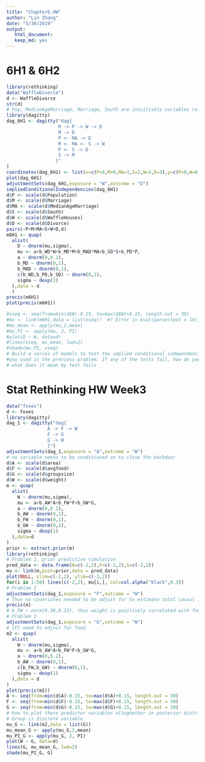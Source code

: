 ```yaml
---
title: "Chapter6_HW"
author: "Lin Zhang"
date: "5/30/2019"
output: 
   html_document:
   keep_md: yes
---
```


# 6H1 & 6H2
```r
library(rethinking)
data("WaffleDivorce")
d <- WaffleDivorce
str(d)
# Pop, MedianAgeMarriage, Marriage, South are intuitively variables related to divorceRate
library(dagitty)
dag_6H1 <- dagitty("dag{
                   M -> P -> W -> D
                   M -> D
                   P <- MA -> D
                   M <- MA <- S -> W
                   P <- S -> D
                   S -> M
                  }"
)
coordinates(dag_6H1) <- list(x=c(P=0,M=0,MA=1,S=2,W=3,D=3),y=c(P=0,W=0,S=1,MA=2,M=3,D=3))
plot(dag_6H1)
adjustmentSets(dag_6H1,exposure = "W",outcome = "D")
impliedConditionalIndependencies(dag_6H1)
d$P <- scale(d$Population)
d$M <- scale(d$Marriage)
d$MA <- scale(d$MedianAgeMarriage)
d$S <- scale(d$South)
d$W <- scale(d$WaffleHouses)
d$D <- scale(d$Divorce)
pairs(~P+M+MA+S+W+D,d)
m6H1 <- quap(
  alist(
    D ~ dnorm(mu,sigma),
    mu <- a+b_WD*W+b_MD*M+b_MAD*MA+b_SD*S+b_PD*P,
    a ~ dnorm(0,0.2),
    b_MD ~ dnorm(0,1),
    b_MAD ~ dnorm(0,1),
    c(b_WD,b_PD,b_SD) ~ dnorm(0,1),
    sigma ~ dexp(1)
  ),data = d
  )
precis(m6H1)
plot(precis(m6H1))

#xseq <- seq(from=min(d$W)-0.15, to=max(d$W)+0.15, length.out = 30)
#mu <- link(m6H1,data = list(xseq))  #? Error in eval(parse(text = lm), envir = e) : object 'W' not found
#mu_mean <- apply(mu,2,mean)
#mu_PI <- apply(mu, 2, PI)
#plot(D ~ W, data=d)
#lines(xseq, mu_mean, lwd=2)
#shade(mu_PI, xseq)
# Build a series of models to test the implied conditional independencies of the causal graph
#you used in the previous problem. If any of the tests fail, how do you think the graph needs to be amended? Does the graph need more or fewer arrows? Feel free to nominate variables that aren’t in the data.
# what does it mean by test fails
```
# Stat Rethinking HW Week3
```r
data("foxes")
d <- foxes
library(dagitty)
dag_1 <- dagitty("dag{
               A -> F -> W
               F -> G
               G -> W
               }")
adjustmentSets(dag_1,exposure = "A",outcome = "W")
# no variable needs to be conditioned on to close the backdoor
d$A <- scale(d$area)
d$F <- scale(d$avgfood)
d$G <- scale(d$groupsize)
d$W <- scale(d$weight)
m <- quap(
  alist(
    W ~ dnorm(mu,sigma),
    mu <- a+b_AW*A+b_FW*F+b_GW*G,
    a ~ dnorm(0,0.2),
    b_AW ~ dnorm(0,1),
    b_FW ~ dnorm(0,1),
    b_GW ~ dnorm(0,1),
    sigma ~ dexp(1)
  ),data=d
)
prior <- extract.prior(m)
library(rethinking)
# Problem 1, prior predictive simulation
pred_data <- data.frame(A=c(-2,2),F=c(-2,2),G=c(-2,2))
mu <- link(m,post=prior,data = pred_data)
plot(NULL, xlim=c(-2,2), ylim=c(-2,2))
for(i in 1:50) lines(c(-2,2), mu[i,], col=col.alpha("black",0.3))
# Problem 2 
adjustmentSets(dag_1,exposure = "F",outcome = "W")
# Thus no covariates needed to be adjust for to estimate total causal influence of food, so can use the model above
precis(m)
# b_FW ~ norm(0.38,0.23), thus weight is positively correlated with food, so adding food will make foexs heavier
# Problem 3
adjustmentSets(dag_1,exposure = "G",outcome = "W")
# {F} need to adjust for food
m2 <- quap(
  alist(
    W ~ dnorm(mu,sigma),
    mu <- a+b_AW*A+b_FW*F+b_GW*G,
    a ~ dnorm(0,0.2),
    b_AW ~ dnorm(0,1),
    c(b_FW,b_GW) ~ dnorm(0,1),
    sigma ~ dexp(1)
  ),data = d
)
plot(precis(m2))
A <- seq(from=min(d$A)-0.15, to=max(d$A)+0.15, length.out = 30)
F <- seq(from=min(d$F)-0.15, to=max(d$F)+0.15, length.out = 30)
G <- seq(from=min(d$G)-0.15, to=max(d$G)+0.15, length.out = 30)
# how to plot there predictor variables altoghether in posterior distribution
# Group is discrete variable
mu_G <- link(m2,data = list(G))
mu_mean_G <- apply(mu_G,2,mean)
mu_PI_G <- apply(mu_G, 2, PI)
plot(W ~ G, data=d)
lines(G, mu_mean_G, lwd=2)
shade(mu_PI_G, G)

```

